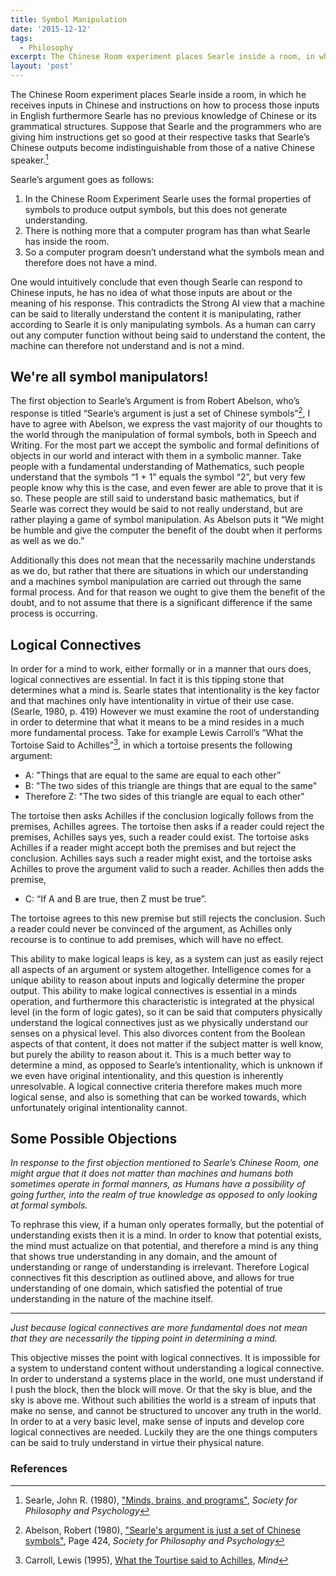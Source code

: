 ```yaml
---
title: Symbol Manipulation
date: '2015-12-12'
tags:
  - Philosophy
excerpt: The Chinese Room experiment places Searle inside a room, in which he receives inputs in Chinese and instructions on how to process those inputs in English furthermore Searle has no previous knowledge of Chinese or its grammatical structures. Suppose that Searle and the programmers who are giving him instructions get so good at their respective tasks that Searle’s Chinese outputs become indistinguishable from those of a native Chinese speaker.
layout: 'post'
---
```


The Chinese Room experiment places Searle inside a room, in which he
receives inputs in Chinese and instructions on how to process those
inputs in English furthermore Searle has no previous knowledge of
Chinese or its grammatical structures. Suppose that Searle and the
programmers who are giving him instructions get so good at their
respective tasks that Searle’s Chinese outputs become
indistinguishable from those of a native Chinese speaker.[^1]

Searle’s argument goes as follows:

1. In the Chinese Room Experiment Searle uses the formal properties
   of symbols to produce output symbols, but this does not generate
   understanding.
2. There is nothing more that a computer program has than what Searle
   has inside the room.
3. So a computer program doesn’t understand what the symbols mean and
   therefore does not have a mind.

One would intuitively conclude that even though Searle can respond to
Chinese inputs, he has no idea of what those inputs are about or the
meaning of his response. This contradicts the Strong AI view that a
machine can be said to literally understand the content it is
manipulating, rather according to Searle it is only manipulating
symbols. As a human can carry out any computer function without being
said to understand the content, the machine can therefore not
understand and is not a mind.

## We're all symbol manipulators!

The first objection to Searle’s Argument is from Robert Abelson, who’s
response is titled “Searle’s argument is just a set of Chinese
symbols”[^3], I have to agree with Abelson, we express the
vast majority of our thoughts to the world through the manipulation of
formal symbols, both in Speech and Writing. For the most part we
accept the symbolic and formal definitions of objects in our world and
interact with them in a symbolic manner. Take people with a
fundamental understanding of Mathematics, such people understand that
the symbols “1 + 1” equals the symbol “2”, but very few people know
why this is the case, and even fewer are able to prove that it is
so. These people are still said to understand basic mathematics, but
if Searle was correct they would be said to not really understand, but
are rather playing a game of symbol manipulation. As Abelson puts it
“We might be humble and give the computer the benefit of the doubt
when it performs as well as we do.”

Additionally this does not mean that the necessarily machine
understands as we do, but rather that there are situations in which
our understanding and a machines symbol manipulation are carried out
through the same formal process. And for that reason we ought to give
them the benefit of the doubt, and to not assume that there is a
significant difference if the same process is occurring.

## Logical Connectives

In order for a mind to work, either formally or in a manner that ours
does, logical connectives are essential. In fact it is this tipping
stone that determines what a mind is. Searle states that
intentionality is the key factor and that machines only have
intentionality in virtue of their use case. (Searle, 1980, p. 419)
However we must examine the root of understanding in order to
determine that what it means to be a mind resides in a much more
fundamental process. Take for example Lewis Carroll’s “What the
Tortoise Said to Achilles”[^2], in which a tortoise presents
the following argument:

- A: "Things that are equal to the same are equal to each other”
- B: "The two sides of this triangle are things that are equal to the same"
- Therefore Z: "The two sides of this triangle are equal to each other"

The tortoise then asks Achilles if the conclusion logically follows
from the premises, Achilles agrees. The tortoise then asks if a reader
could reject the premises, Achilles says yes, such a reader could
exist. The tortoise asks Achilles if a reader might accept both the
premises and but reject the conclusion. Achilles says such a reader
might exist, and the tortoise asks Achilles to prove the argument
valid to such a reader. Achilles then adds the premise,

- C: “If A and B are true, then Z must be true”.

The tortoise agrees to this new premise but still rejects the
conclusion. Such a reader could never be convinced of the argument, as
Achilles only recourse is to continue to add premises, which will have
no effect.

This ability to make logical leaps is key, as a system can just as
easily reject all aspects of an argument or system
altogether. Intelligence comes for a unique ability to reason about
inputs and logically determine the proper output. This ability to
make logical connectives is essential in a minds operation, and
furthermore this characteristic is integrated at the physical level
(in the form of logic gates), so it can be said that computers
physically understand the logical connectives just as we physically
understand our senses on a physical level. This also divorces content
from the Boolean aspects of that content, it does not matter if the
subject matter is well know, but purely the ability to reason about
it. This is a much better way to determine a mind, as opposed to
Searle’s intentionality, which is unknown if we even have original
intentionality, and this question is inherently unresolvable. A
logical connective criteria therefore makes much more logical sense,
and also is something that can be worked towards, which unfortunately
original intentionality cannot.

## Some Possible Objections

_In response to the first objection mentioned to Searle’s Chinese
Room, one might argue that it does not matter than machines and humans
both sometimes operate in formal manners, as Humans have a possibility
of going further, into the realm of true knowledge as opposed to only
looking at formal symbols._

To rephrase this view, if a human only operates formally, but the
potential of understanding exists then it is a mind. In order to know
that potential exists, the mind must actualize on that potential, and
therefore a mind is any thing that shows true understanding in any
domain, and the amount of understanding or range of understanding is
irrelevant. Therefore Logical connectives fit this description as
outlined above, and allows for true understanding of one domain, which
satisfied the potential of true understanding in the nature of the
machine itself.

---

_Just because logical connectives are more fundamental does not mean
that they are necessarily the tipping point in determining a mind._

This objective misses the point with logical connectives. It is
impossible for a system to understand content without understanding a
logical connective. In order to understand a systems place in the
world, one must understand if I push the block, then the block will
move. Or that the sky is blue, and the sky is above me. Without such
abilities the world is a stream of inputs that make no sense, and
cannot be structured to uncover any truth in the world. In order to at
a very basic level, make sense of inputs and develop core logical
connectives are needed. Luckily they are the one things computers can
be said to truly understand in virtue their physical nature.

### References

[^1]: Searle, John R. (1980), ["Minds, brains, and programs"](http://papers.devinmcgloin.com/machine_minds/Searle%20_1980_%20Minds,%20Brains,%20and%20Programs.pdf), _Society for Philosophy and Psychology_
[^2]: Carroll, Lewis (1995), [What the Tourtise said to Achilles](http://papers.devinmcgloin.com/machine_minds/achilles.pdf), _Mind_
[^3]: Abelson, Robert (1980), ["Searle's argument is just a set of Chinese symbols"](http://papers.devinmcgloin.com/machine_minds/Searle%20_1980_%20Minds,%20Brains,%20and%20Programs.pdf), Page 424, _Society for Philosophy and Psychology_
